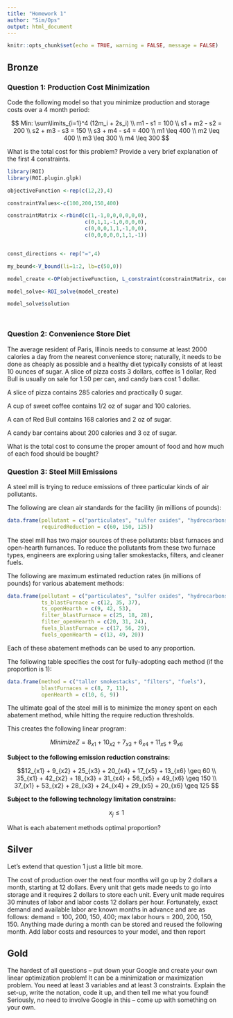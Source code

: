 ```yaml
---
title: "Homework 1"
author: "Sim/Ops"
output: html_document
---
```


```r
knitr::opts_chunk$set(echo = TRUE, warning = FALSE, message = FALSE)
```

## Bronze

### Question 1: Production Cost Minimization

Code the following model so that you minimize production and storage costs over a 4 month period:

$$
Min: \sum\limits_{i=1}^4 (12m_i + 2s_i) \\
m1 - s1 = 100 \\
s1 + m2 - s2 = 200 \\
s2 + m3 - s3 = 150 \\
s3 + m4 - s4 = 400 \\
m1 \leq 400 \\
m2 \leq 400 \\
m3 \leq 300 \\
m4 \leq 300
$$


What is the total cost for this problem? Provide a very brief explanation of the first 4 constraints.
```r
library(ROI)
library(ROI.plugin.glpk)

objectiveFunction <-rep(c(12,2),4)

constraintValues<-c(100,200,150,400)

constraintMatrix <-rbind(c(1,-1,0,0,0,0,0,0),
                         c(0,1,1,-1,0,0,0,0),
                         c(0,0,0,1,1,-1,0,0),
                         c(0,0,0,0,0,1,1,-1))


const_directions <- rep("=",4)

my_bound<-V_bound(li=1:2, lb=c(50,0))

model_create <-OP(objectiveFunction, L_constraint(constraintMatrix, const_directions,constraintValues), maximum = TRUE, bounds = my_bound)

model_solve<-ROI_solve(model_create)

model_solve$solution




```


### Question 2: Convenience Store Diet

The average resident of Paris, Illinois needs to consume at least 2000 calories a day from the nearest convenience store; naturally, it needs to be done as cheaply as possible and a healthy diet typically consists of at least 10 ounces of sugar. A slice of pizza costs 3 dollars, coffee is 1 dollar, Red Bull is usually on sale for 1.50 per can, and candy bars cost 1 dollar.

A slice of pizza contains 285 calories and practically 0 sugar.

A cup of sweet coffee contains 1/2 oz of sugar and 100 calories.

A can of Red Bull contains 168 calories and 2 oz of sugar.

A candy bar contains about 200 calories and 3 oz of sugar.

What is the total cost to consume the proper amount of food and how much of each food should be bought?


### Question 3: Steel Mill Emissions

A steel mill is trying to reduce emissions of three particular kinds of air pollutants.

The following are clean air standards for the facility (in millions of pounds):

```r
data.frame(pollutant = c("particulates", "sulfer oxides", "hydrocarbons"), 
           requiredReduction = c(60, 150, 125))
```

The steel mill has two major sources of these pollutants: blast furnaces and open-hearth furnances. To reduce the pollutants from these two furnace types, engineers are exploring using taller smokestacks, filters, and cleaner fuels.

The following are maximum estimated reduction rates (in millions of pounds) for various abatement methods:

```r
data.frame(pollutant = c("particulates", "sulfer oxides", "hydrocarbons"), 
           ts_blastFurnace = c(12, 35, 37), 
           ts_openHearth = c(9, 42, 53), 
           filter_blastFurnace = c(25, 18, 28), 
           filter_openHearth = c(20, 31, 24), 
           fuels_blastFurnace = c(17, 56, 29), 
           fuels_openHearth = c(13, 49, 20))
```

Each of these abatement methods can be used to any proportion.

The following table specifies the cost for fully-adopting each method (if the proportion is 1):

```r
data.frame(method = c("taller smokestacks", "filters", "fuels"), 
           blastFurnaces = c(8, 7, 11), 
           openHearth = c(10, 6, 9))
```


The ultimate goal of the steel mill is to minimize the money spent on each abatement method, while hitting the require reduction thresholds.

This creates the following linear program:

$$Minimize Z = 8_{x1} + 10_{x2} +7_{x3} +6_{x4} + 11_{x5} + 9_{x6}$$

**Subject to the following emission reduction constrains:**

$$12_{x1} + 9_{x2} + 25_{x3} + 20_{x4} + 17_{x5} + 13_{x6} \geq 60 \\
35_{x1} + 42_{x2} + 18_{x3} + 31_{x4} + 56_{x5} + 49_{x6} \geq 150 \\
37_{x1} + 53_{x2} + 28_{x3} + 24_{x4} + 29_{x5} + 20_{x6} \geq 125
$$

**Subject to the following technology limitation constrains:**

$$x_j \leq 1$$

What is each abatement methods optimal proportion?


## Silver

Let's extend that question 1 just a little bit more.

The cost of production over the next four months will go up by 2 dollars a month, starting at 12 dollars. Every unit that gets made needs to go into storage and it requires 2 dollars to store each unit. Every unit made requires 30 minutes of labor and labor costs 12 dollars per hour. Fortunately, exact demand and available labor are known months in advance and are as follows: demand = 100, 200, 150, 400; max labor hours = 200, 200, 150, 150. Anything made during a month can be stored and reused the following month. Add labor costs and resources to your model, and then report 

## Gold

The hardest of all questions -- put down your Google and create your own linear optimization problem! It can be a minimization or maximization problem. You need at least 3 variables and at least 3 constraints. Explain the set-up, write the notation, code it up, and then tell me what you found! Seriously, no need to involve Google in this -- come up with something on your own.